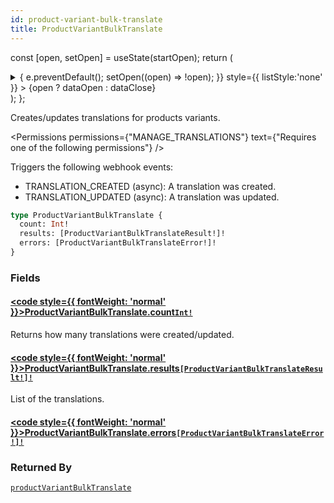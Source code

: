 ```yaml
---
id: product-variant-bulk-translate
title: ProductVariantBulkTranslate
---
```






const [open, setOpen] = useState(startOpen);
return (
<details {...(open ? { open: true } : {})} className="details" style={{ border:'none', boxShadow:'none', background:'var(--ifm-background-color)' }}>
<summary
onClick={(e) => {
e.preventDefault();
setOpen((open) => !open);
}}
style={{ listStyle:'none' }} >
{open ? dataOpen : dataClose}
</summary>
{open && children}
</details>
);
};

Creates/updates translations for products variants.


<Permissions permissions={"MANAGE_TRANSLATIONS"} text={"Requires one of the following permissions"} />


Triggers the following webhook events:

- TRANSLATION_CREATED (async): A translation was created.
- TRANSLATION_UPDATED (async): A translation was updated.

```graphql
type ProductVariantBulkTranslate {
  count: Int!
  results: [ProductVariantBulkTranslateResult!]!
  errors: [ProductVariantBulkTranslateError!]!
}
```

### Fields

#### [<code style={{ fontWeight: 'normal' }}>ProductVariantBulkTranslate.<b>count</b></code>](#)<Bullet />[`Int!`](../../../api-reference/miscellaneous/scalars/int.mdx) <Badge class="badge badge--secondary" text="non-null"/> <Badge class="badge badge--secondary" text="scalar"/> <Badge class="badge badge--secondary" text="miscellaneous"/>

Returns how many translations were created/updated.

#### [<code style={{ fontWeight: 'normal' }}>ProductVariantBulkTranslate.<b>results</b></code>](#)<Bullet />[`[ProductVariantBulkTranslateResult!]!`](../../../api-reference/products/objects/product-variant-bulk-translate-result.mdx) <Badge class="badge badge--secondary" text="non-null"/> <Badge class="badge badge--secondary" text="object"/> <Badge class="badge badge--secondary" text="products"/>

List of the translations.

#### [<code style={{ fontWeight: 'normal' }}>ProductVariantBulkTranslate.<b>errors</b></code>](#)<Bullet />[`[ProductVariantBulkTranslateError!]!`](../../../api-reference/miscellaneous/objects/product-variant-bulk-translate-error.mdx) <Badge class="badge badge--secondary" text="non-null"/> <Badge class="badge badge--secondary" text="object"/> <Badge class="badge badge--secondary" text="miscellaneous"/>

### Returned By

[`productVariantBulkTranslate`](../../../api-reference/products/mutations/product-variant-bulk-translate.mdx) <Badge class="badge badge--secondary" text="mutation"/>

